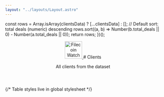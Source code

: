 ```yaml
---
layout: "../layouts/Layout.astro"
---
```



  const rows = Array.isArray(clientsData) ? [...clientsData] : [];
  // Default sort: total deals (numeric) descending
  rows.sort((a, b) => Number(b.total_deals || 0) - Number(a.total_deals || 0));
  return rows;
})();

<header class="site-header">
  <a href={import.meta.env.BASE_URL} aria-label="Filecoin Watch home">
    <img
      src={import.meta.env.BASE_URL + 'favicon.svg'}
      alt="Filecoin Watch"
      width="56"
      height="56"
      decoding="async"
      loading="eager"
      fetchpriority="high"
    />
  </a>
  # Clients

  <p class="subhead">All clients from the dataset</p>
</header>

<ClientsTable rows={clients} pageSize={50} baseUrl={import.meta.env.BASE_URL} />

{/* Table styles live in global stylesheet */}
